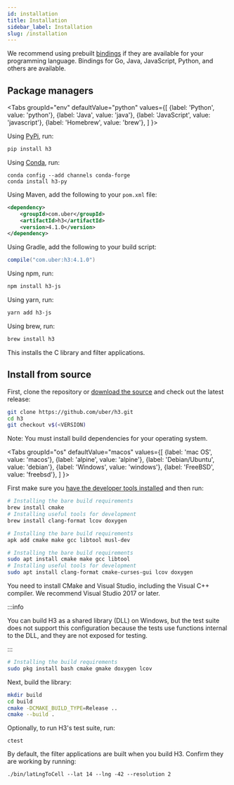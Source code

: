 ```yaml
---
id: installation
title: Installation
sidebar_label: Installation
slug: /installation
---
```


<!-- when updating this file with a new version number, do a search and replace
for all instances. -->


We recommend using prebuilt [bindings](/docs/community/bindings) if they are available for your programming language. Bindings for Go, Java, JavaScript, Python, and others are available.

## Package managers

<Tabs
  groupId="env"
  defaultValue="python"
  values={[
    {label: 'Python', value: 'python'},
    {label: 'Java', value: 'java'},
    {label: 'JavaScript', value: 'javascript'},
    {label: 'Homebrew', value: 'brew'},
  ]
}>
<TabItem value="python">

Using [PyPi](https://pypi.org/project/h3/), run:

```bash
pip install h3
```

Using [Conda](https://github.com/conda-forge/h3-py-feedstock), run:

```
conda config --add channels conda-forge
conda install h3-py
```

</TabItem>
<TabItem value="java">

Using Maven, add the following to your `pom.xml` file:

```xml
<dependency>
    <groupId>com.uber</groupId>
    <artifactId>h3</artifactId>
    <version>4.1.0</version>
</dependency>
```

Using Gradle, add the following to your build script:

```gradle
compile("com.uber:h3:4.1.0")
```

</TabItem>
<TabItem value="javascript">

Using npm, run:

```bash
npm install h3-js
```

Using yarn, run:

```bash
yarn add h3-js
```

</TabItem>
<TabItem value="brew">

Using brew, run:

```bash
brew install h3
```

This installs the C library and filter applications.

</TabItem>
</Tabs>

## Install from source

First, clone the repository or [download the source](https://github.com/uber/h3)
and check out the latest release:

```bash
git clone https://github.com/uber/h3.git
cd h3
git checkout v$(<VERSION)
```

Note: You must install build dependencies for your operating system.

<Tabs
  groupId="os"
  defaultValue="macos"
  values={[
    {label: 'mac OS', value: 'macos'},
    {label: 'alpine', value: 'alpine'},
    {label: 'Debian/Ubuntu', value: 'debian'},
    {label: 'Windows', value: 'windows'},
    {label: 'FreeBSD', value: 'freebsd'},
  ]
}>
<TabItem value="macos">

First make sure you [have the developer tools installed](http://osxdaily.com/2014/02/12/install-command-line-tools-mac-os-x/) and then run:

```bash
# Installing the bare build requirements
brew install cmake
# Installing useful tools for development
brew install clang-format lcov doxygen
```

</TabItem>
<TabItem value="alpine">

```bash
# Installing the bare build requirements
apk add cmake make gcc libtool musl-dev
```

</TabItem>
<TabItem value="debian">

```bash
# Installing the bare build requirements
sudo apt install cmake make gcc libtool
# Installing useful tools for development
sudo apt install clang-format cmake-curses-gui lcov doxygen
```

</TabItem>
<TabItem value="windows">

You need to install CMake and Visual Studio, including the Visual C++ compiler. We recommend Visual Studio 2017 or later.

:::info

You can build H3 as a shared library (DLL) on Windows, but the test suite does not support this configuration because the tests use functions internal to the DLL, and they are not exposed for testing.

:::

</TabItem>
<TabItem value="freebsd">

```bash
# Installing the build requirements
sudo pkg install bash cmake gmake doxygen lcov
```

</TabItem>
</Tabs>

Next, build the library:

```bash
mkdir build
cd build
cmake -DCMAKE_BUILD_TYPE=Release ..
cmake --build .
```

Optionally, to run H3's test suite, run:

```
ctest
```

By default, the filter applications are built when you build H3. Confirm they are working by running:

```
./bin/latLngToCell --lat 14 --lng -42 --resolution 2
```
